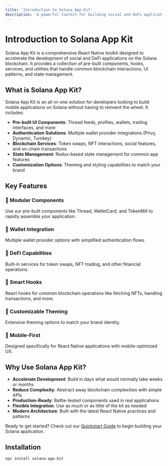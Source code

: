 ```yaml
---
title: 'Introduction to Solana App Kit'
description: 'A powerful toolkit for building social and DeFi applications on Solana'
---
```


# Introduction to Solana App Kit

Solana App Kit is a comprehensive React Native toolkit designed to accelerate the development of social and DeFi applications on the Solana blockchain. It provides a collection of pre-built components, hooks, services, and utilities that handle common blockchain interactions, UI patterns, and state management.

## What is Solana App Kit?

Solana App Kit is an all-in-one solution for developers looking to build mobile applications on Solana without having to reinvent the wheel. It includes:

- **Pre-built UI Components**: Thread feeds, profiles, wallets, trading interfaces, and more
- **Authentication Solutions**: Multiple wallet provider integrations (Privy, Dynamic, Turnkey)
- **Blockchain Services**: Token swaps, NFT interactions, social features, and on-chain transactions
- **State Management**: Redux-based state management for common app features
- **Customization Options**: Theming and styling capabilities to match your brand

## Key Features

### 🧩 Modular Components
Use our pre-built components like Thread, WalletCard, and TokenMill to rapidly assemble your application.

### 🔐 Wallet Integration
Multiple wallet provider options with simplified authentication flows.

### 💸 DeFi Capabilities
Built-in services for token swaps, NFT trading, and other financial operations.

### 🧠 Smart Hooks
React hooks for common blockchain operations like fetching NFTs, handling transactions, and more.

### 🎨 Customizable Theming
Extensive theming options to match your brand identity.

### 📱 Mobile-First
Designed specifically for React Native applications with mobile-optimized UX.

## Why Use Solana App Kit?

- **Accelerate Development**: Build in days what would normally take weeks or months
- **Reduce Complexity**: Abstract away blockchain complexities with simple APIs
- **Production-Ready**: Battle-tested components used in real applications
- **Flexible Integration**: Use as much or as little of the kit as needed
- **Modern Architecture**: Built with the latest React Native practices and patterns

Ready to get started? Check out our [Quickstart Guide](./setup) to begin building your Solana application.

## Installation

```bash
npx install solana-app-kit
```

